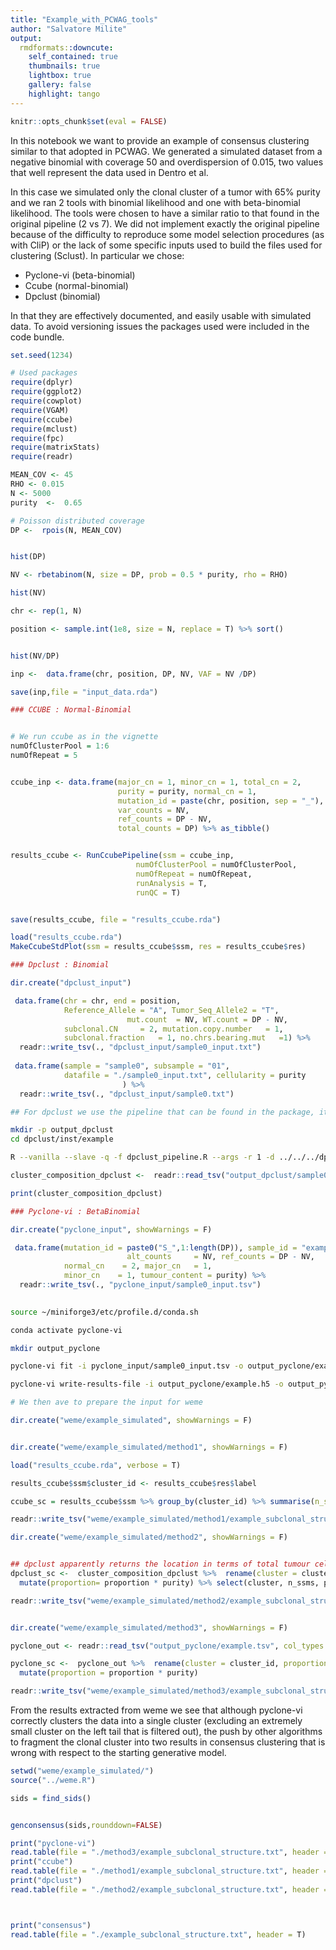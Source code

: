 ```yaml
---
title: "Example_with_PCWAG_tools"
author: "Salvatore Milite"
output:   
  rmdformats::downcute:
    self_contained: true
    thumbnails: true
    lightbox: true
    gallery: false
    highlight: tango
---
```


```r
knitr::opts_chunk$set(eval = FALSE)
```



In this notebook we want to provide an example of consensus clustering similar to that adopted in PCWAG. We generated a simulated dataset from a negative binomial with coverage 50 and overdispersion of 0.015, two values that well represent the data used in Dentro et al.

In this case we simulated only the clonal cluster of a tumor with 65% purity and we ran 2 tools with binomial likelihood and one with beta-binomial likelihood. The tools were chosen to have a similar ratio to that found in the original pipeline (2 vs 7). We did not implement exactly the original pipeline because of the difficulty to reproduce some model selection procedures (as with CliP) or the lack of some specific inputs used to build the files used for clustering (Sclust). In particular we chose:

* Pyclone-vi (beta-binomial)
* Ccube (normal-binomial)
* Dpclust (binomial)

In that they are effectively documented, and easily usable with simulated data.
To avoid versioning issues the packages used were included in the code bundle.


```r
set.seed(1234)

# Used packages
require(dplyr)
require(ggplot2)
require(cowplot)
require(VGAM)
require(ccube)
require(mclust)
require(fpc)
require(matrixStats)
require(readr)

```


```r

MEAN_COV <- 45
RHO <- 0.015
N <- 5000
purity  <-  0.65

# Poisson distributed coverage
DP <-  rpois(N, MEAN_COV)


hist(DP)
```

```r

NV <- rbetabinom(N, size = DP, prob = 0.5 * purity, rho = RHO)

hist(NV)

```
```r

chr <- rep(1, N)

position <- sample.int(1e8, size = N, replace = T) %>% sort()


hist(NV/DP)

inp <-  data.frame(chr, position, DP, NV, VAF = NV /DP)

save(inp,file = "input_data.rda")

```



```r

### CCUBE : Normal-Binomial


# We run ccube as in the vignette
numOfClusterPool = 1:6
numOfRepeat = 5


ccube_inp <- data.frame(major_cn = 1, minor_cn = 1, total_cn = 2, 
                        purity = purity, normal_cn = 1,
                        mutation_id = paste(chr, position, sep = "_"),
                        var_counts = NV,
                        ref_counts = DP - NV,
                        total_counts = DP) %>% as_tibble()


results_ccube <- RunCcubePipeline(ssm = ccube_inp, 
                            numOfClusterPool = numOfClusterPool, 
                            numOfRepeat = numOfRepeat,
                            runAnalysis = T, 
                            runQC = T)


save(results_ccube, file = "results_ccube.rda")

```

```r
load("results_ccube.rda")
MakeCcubeStdPlot(ssm = results_ccube$ssm, res = results_ccube$res)


```

```r
### Dpclust : Binomial

dir.create("dpclust_input")

 data.frame(chr = chr, end = position,
            Reference_Allele = "A", Tumor_Seq_Allele2 = "T",
                          mut.count	 = NV, WT.count = DP - NV,
            subclonal.CN	 = 2, mutation.copy.number	 = 1,
            subclonal.fraction	 = 1, no.chrs.bearing.mut	=1) %>% 
  readr::write_tsv(., "dpclust_input/sample0_input.txt")
 
 data.frame(sample = "sample0", subsample = "01",
            datafile = "./sample0_input.txt", cellularity = purity
                         ) %>%
  readr::write_tsv(., "dpclust_input/sample0.txt")


```

```bash
## For dpclust we use the pipeline that can be found in the package, it is also available as a docker image

mkdir -p output_dpclust
cd dpclust/inst/example

R --vanilla --slave -q -f dpclust_pipeline.R --args -r 1 -d ../../../dpclust_input/ -o ../../../output_dpclust -i ../../../dpclust_input/sample0.txt


```


```r
cluster_composition_dpclust <-  readr::read_tsv("output_dpclust/sample0_DPoutput_2000iters_1000burnin_seed123/sample0_2000iters_1000burnin_bestClusterInfo.txt", col_types = cols())

print(cluster_composition_dpclust)
```
```r
### Pyclone-vi : BetaBinomial

dir.create("pyclone_input", showWarnings = F)

 data.frame(mutation_id = paste0("S_",1:length(DP)), sample_id = "example",
                          alt_counts	 = NV, ref_counts = DP - NV,
            normal_cn	 = 2, major_cn	 = 1,
            minor_cn	= 1, tumour_content = purity) %>% 
  readr::write_tsv(., "pyclone_input/sample0_input.tsv")
 
```

```bash

source ~/miniforge3/etc/profile.d/conda.sh

conda activate pyclone-vi

mkdir output_pyclone

pyclone-vi fit -i pyclone_input/sample0_input.tsv -o output_pyclone/example.h5 -c 40 -d beta-binomial -r 10

pyclone-vi write-results-file -i output_pyclone/example.h5 -o output_pyclone/example.tsv


```
```r
# We then ave to prepare the input for weme

dir.create("weme/example_simulated", showWarnings = F)


dir.create("weme/example_simulated/method1", showWarnings = F)

load("results_ccube.rda", verbose = T)

results_ccube$ssm$cluster_id <- results_ccube$res$label

ccube_sc = results_ccube$ssm %>% group_by(cluster_id) %>% summarise(n_ssms = n(), proportion = ccube_ccf_mean %>%  unique()) %>%  rename(cluster = cluster_id) %>%  select(cluster, n_ssms, proportion) %>%  mutate(proportion = proportion * purity)

readr::write_tsv("weme/example_simulated/method1/example_subclonal_structure.txt", x = ccube_sc %>%  filter(n_ssms > 50) %>%  arrange(-proportion)%>% mutate(cluster = 1:length(cluster)))

dir.create("weme/example_simulated/method2", showWarnings = F)


## dpclust apparently returns the location in terms of total tumour cells so we multiply it by purity
dpclust_sc <-  cluster_composition_dpclust %>%  rename(cluster = cluster.no, proportion = location, n_ssms = no.of.mutations) %>%  
  mutate(proportion= proportion * purity) %>% select(cluster, n_ssms, proportion)

readr::write_tsv("weme/example_simulated/method2/example_subclonal_structure.txt", x = dpclust_sc %>%  filter(n_ssms > 50) %>%  arrange(-proportion)%>% mutate(cluster = 1:length(cluster)))


dir.create("weme/example_simulated/method3", showWarnings = F)

pyclone_out <- readr::read_tsv("output_pyclone/example.tsv", col_types = cols()) %>% group_by(cluster_id, cellular_prevalence) %>%  summarize(n_ssms = n())

pyclone_sc <-  pyclone_out %>%  rename(cluster = cluster_id, proportion = cellular_prevalence) %>%  select(cluster, n_ssms, proportion) %>% 
  mutate(proportion = proportion * purity)

readr::write_tsv("weme/example_simulated/method3/example_subclonal_structure.txt", x = pyclone_sc %>%  filter(n_ssms > 50) %>%  arrange(-proportion) %>% mutate(cluster = 1:length(cluster)))


```

From the results extracted from weme we see that although pyclone-vi correctly clusters the data into a single cluster (excluding an extremely small cluster on the left tail that is filtered out), the push by other algorithms to fragment the clonal cluster into two results in consensus clustering that is wrong with respect to the starting generative model.

```r

setwd("weme/example_simulated/")
source("../weme.R")

sids = find_sids()


genconsensus(sids,rounddown=FALSE)

print("pyclone-vi")
read.table(file = "./method3/example_subclonal_structure.txt", header = T)
print("ccube")
read.table(file = "./method1/example_subclonal_structure.txt", header = T)
print("dpclust")
read.table(file = "./method2/example_subclonal_structure.txt", header = T)



print("consensus")
read.table(file = "./example_subclonal_structure.txt", header = T)

```

